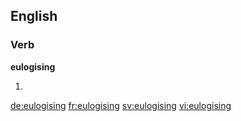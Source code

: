 ==English==

===Verb===
'''eulogising'''

# {{present participle of|eulogise}}

[[de:eulogising]]
[[fr:eulogising]]
[[sv:eulogising]]
[[vi:eulogising]]